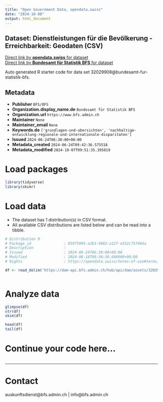 ```yaml
---
title: "Open Government Data, opendata.swiss"
date: "2024-10-08"
output: html_document
---
```


## Dataset: Dienstleistungen für die Bevölkerung - Erreichbarkeit: Geodaten (CSV)



[Direct link by **opendata.swiss** for dataset](https://opendata.swiss/de/dataset/dienstleistungen-fur-die-bevolkerung-erreichbarkeit-geodaten-csv)<br>
[Direct link by **Bundesamt für Statistik BFS** for dataset](https://www.bfs.admin.ch/asset/de/ag-b-00.03-spop-csv)

Auto generated R starter code for data set 32029908@bundesamt-fur-statistik-bfs.

## Metadata

- **Publisher** `BFS/OFS`
- **Organization.display_name.de** `Bundesamt für Statistik BFS`
- **Organization.url** `https://www.bfs.admin.ch`
- **Maintainer** `None`
- **Maintainer_email** `None`
- **Keywords.de** `['grundlagen-und-ubersichten', 'nachhaltige-entwicklung-regionale-und-internationale-disparitaten']`
- **Issued** `2024-06-24T06:30:00+00:00`
- **Metadata_created** `2024-06-24T09:42:36.575518`
- **Metadata_modified** `2024-10-07T09:51:35.395019`


# Load packages

```r

library(tidyverse)
library(skimr)

```

# Load data

-   The dataset has 1 distribution(s) in CSV format.
-   All available CSV distributions are listed below and can be read into a tibble.

```r

# Distribution 0
# Package_id               : 859f5995-a2b3-4082-a12f-e552c75f404a
# Description              : 
# Issued                   : 2024-06-24T06:30:00+00:00
# Modified                 : 2024-06-18T09:36:30.686000+00:00
# Rights                   : https://opendata.swiss/terms-of-use#terms_by_ask

df <- read_delim('https://dam-api.bfs.admin.ch/hub/api/dam/assets/32029915/master')



```

# Analyze data

```r

glimpse(df)
str(df)
skim(df)

head(df)
tail(df)

```

# Continue your code here...

```r

```

------------------------------------------------------------------------

# Contact

auskunftsdienst@bfs.admin.ch | info@bfs.admin.ch
